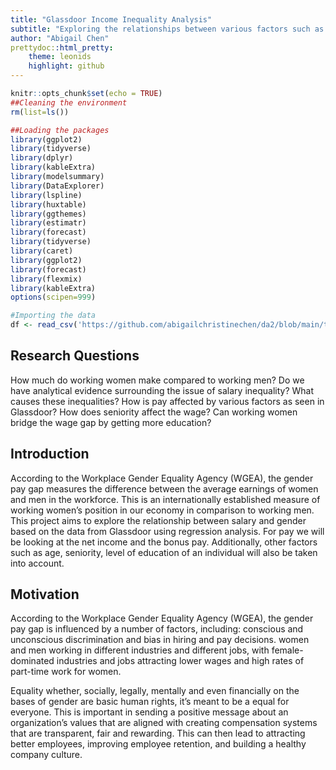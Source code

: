 ```yaml
---
title: "Glassdoor Income Inequality Analysis"
subtitle: "Exploring the relationships between various factors such as gender, income, seniority, age, education"
author: "Abigail Chen"
prettydoc::html_pretty:
    theme: leonids
    highlight: github
---
```


```r
knitr::opts_chunk$set(echo = TRUE)
##Cleaning the environment
rm(list=ls())

##Loading the packages
library(ggplot2)
library(tidyverse)
library(dplyr)
library(kableExtra)
library(modelsummary)
library(DataExplorer)
library(lspline)
library(huxtable)
library(ggthemes)
library(estimatr)
library(forecast)
library(tidyverse)
library(caret) 
library(ggplot2)
library(forecast)
library(flexmix)
library(kableExtra)
options(scipen=999)
```

```r
#Importing the data
df <- read_csv('https://github.com/abigailchristinechen/da2/blob/main/term_project/data/Glassdoor_data.csv')
```

## Research Questions

How much do working women make compared to working men? Do we have analytical evidence surrounding the issue of salary inequality? What causes these inequalities? How is pay affected by various factors as seen in Glassdoor? How does seniority affect the wage? Can working women bridge the wage gap by getting more education?


## Introduction

According to the Workplace Gender Equality Agency (WGEA), the gender pay gap measures the difference between the average earnings of women and men in the workforce. This is an internationally established measure of working women’s position in our  economy in comparison to working men. This project aims to explore the relationship between salary and gender based on the data from Glassdoor using regression analysis.  For pay we will be looking at the net income and the bonus pay. Additionally, other factors such as age, seniority, level of education of an individual will also be taken into account. 


## Motivation

According to the Workplace Gender Equality Agency (WGEA), the gender pay gap is influenced by a number of factors, including: conscious and unconscious discrimination and bias in hiring and pay decisions. women and men working in different industries and different jobs, with female-dominated industries and jobs attracting lower wages and high rates of part-time work for women.

Equality whether, socially, legally, mentally and even financially on the bases of gender are basic human rights, it's meant to be a equal for everyone. This is important in sending a positive message about an organization's values that are aligned with creating compensation systems that are transparent, fair and rewarding.  This can then lead to attracting better employees, improving employee retention, and building a healthy company culture.  






